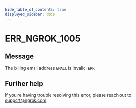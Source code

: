 ```yaml
---
hide_table_of_contents: true
displayed_sidebar: docs
---
```



# ERR_NGROK_1005

## Message

The billing email address `EMAIL` is invalid: `ERR`

<ErrorDetails error="err_ngrok_1005" />

## Further help

If you're having trouble resolving this error, please reach out to [support@ngrok.com](mailto:support@ngrok.com?subject=Help%20with%20ERR_NGROK_1005).
